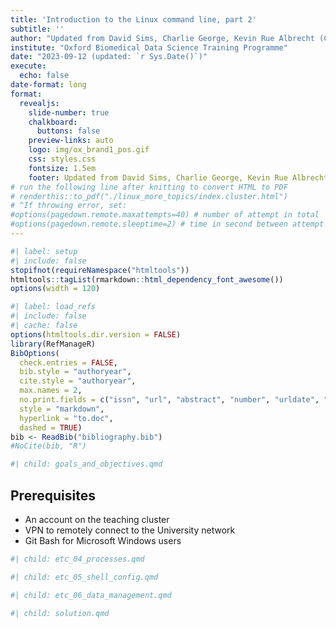 ```yaml
---
title: 'Introduction to the Linux command line, part 2'
subtitle: ''
author: "Updated from David Sims, Charlie George, Kevin Rue Albrecht (CCB Doks)"
institute: "Oxford Biomedical Data Science Training Programme"
date: "2023-09-12 (updated: `r Sys.Date()`)"
execute: 
  echo: false
date-format: long
format:
  revealjs: 
    slide-number: true
    chalkboard: 
      buttons: false
    preview-links: auto
    logo: img/ox_brand1_pos.gif
    css: styles.css
    fontsize: 1.5em
    footer: Updated from David Sims, Charlie George, Kevin Rue Albrecht (CCB Doks) -- Introduction to the Linux command line, part 2
# run the following line after knitting to convert HTML to PDF
# renderthis::to_pdf("./linux_more_topics/index.cluster.html")
# ^If throwing error, set: 
#options(pagedown.remote.maxattempts=40) # number of attempt in total
#options(pagedown.remote.sleeptime=2) # time in second between attempt
---
```


```r
#| label: setup
#| include: false
stopifnot(requireNamespace("htmltools"))
htmltools::tagList(rmarkdown::html_dependency_font_awesome())
options(width = 120)
```

```r
#| label: load_refs
#| include: false
#| cache: false
options(htmltools.dir.version = FALSE)
library(RefManageR)
BibOptions( 
  check.entries = FALSE,
  bib.style = "authoryear",
  cite.style = "authoryear",
  max.names = 2,
  no.print.fields = c("issn", "url", "abstract", "number", "urldate", "month", "pages", "file", "note"),
  style = "markdown",
  hyperlink = "to.doc",
  dashed = TRUE)
bib <- ReadBib("bibliography.bib")
#NoCite(bib, "R")
```

```r
#| child: goals_and_objectives.qmd
```

## Prerequisites

- An account on the teaching cluster
- VPN to remotely connect to the University network
- Git Bash for Microsoft Windows users
 
```r
#| child: etc_04_processes.qmd
```

```r
#| child: etc_05_shell_config.qmd
```

```r
#| child: etc_06_data_management.qmd
```

```r
#| child: solution.qmd
```
